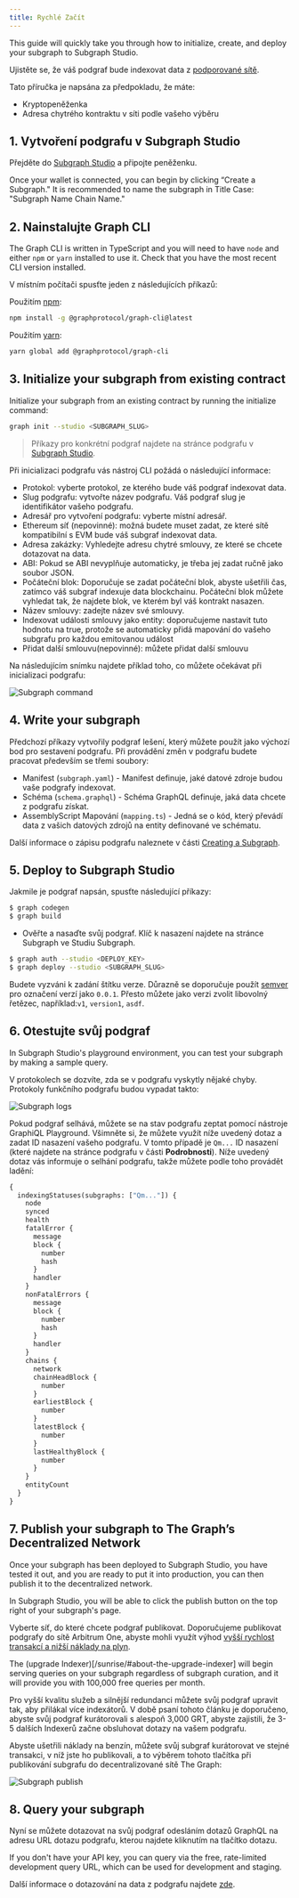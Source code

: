 ```yaml
---
title: Rychlé Začít
---
```


This guide will quickly take you through how to initialize, create, and deploy your subgraph to Subgraph Studio.

Ujistěte se, že váš podgraf bude indexovat data z [podporované sítě](/developing/supported-networks).

Tato příručka je napsána za předpokladu, že máte:

- Kryptopeněženka
- Adresa chytrého kontraktu v síti podle vašeho výběru

## 1. Vytvoření podgrafu v Subgraph Studio

Přejděte do [Subgraph Studio](https://thegraph.com/studio/) a připojte peněženku.

Once your wallet is connected, you can begin by clicking “Create a Subgraph." It is recommended to name the subgraph in Title Case: "Subgraph Name Chain Name."

## 2. Nainstalujte Graph CLI

The Graph CLI is written in TypeScript and you will need to have `node` and either `npm` or `yarn` installed to use it. Check that you have the most recent CLI version installed.

V místním počítači spusťte jeden z následujících příkazů:

Použitím [npm](https://www.npmjs.com/):

```sh
npm install -g @graphprotocol/graph-cli@latest
```

Použitím [yarn](https://yarnpkg.com/):

```sh
yarn global add @graphprotocol/graph-cli
```

## 3. Initialize your subgraph from existing contract

Initialize your subgraph from an existing contract by running the initialize command:

```sh
graph init --studio <SUBGRAPH_SLUG>
```

> Příkazy pro konkrétní podgraf najdete na stránce podgrafu v [Subgraph Studio](https://thegraph.com/studio/).

Při inicializaci podgrafu vás nástroj CLI požádá o následující informace:

- Protokol: vyberte protokol, ze kterého bude váš podgraf indexovat data.
- Slug podgrafu: vytvořte název podgrafu. Váš podgraf slug je identifikátor vašeho podgrafu.
- Adresář pro vytvoření podgrafu: vyberte místní adresář.
- Ethereum síť (nepovinné): možná budete muset zadat, ze které sítě kompatibilní s EVM bude váš subgraf indexovat data.
- Adresa zakázky: Vyhledejte adresu chytré smlouvy, ze které se chcete dotazovat na data.
- ABI: Pokud se ABI nevyplňuje automaticky, je třeba jej zadat ručně jako soubor JSON.
-  Počáteční blok: Doporučuje se zadat počáteční blok, abyste ušetřili čas, zatímco váš subgraf indexuje data blockchainu. Počáteční blok můžete vyhledat tak, že najdete blok, ve kterém byl váš kontrakt nasazen.
- Název smlouvy: zadejte název své smlouvy.
- Indexovat události smlouvy jako entity: doporučujeme nastavit tuto hodnotu na true, protože se automaticky přidá mapování do vašeho subgrafu pro každou emitovanou událost
- Přidat další smlouvu(nepovinné): můžete přidat další smlouvu

Na následujícím snímku najdete příklad toho, co můžete očekávat při inicializaci podgrafu:

![Subgraph command](/img/subgraph-init-example.png)

## 4. Write your subgraph

Předchozí příkazy vytvořily podgraf lešení, který můžete použít jako výchozí bod pro sestavení podgrafu. Při provádění změn v podgrafu budete pracovat především se třemi soubory:

- Manifest (`subgraph.yaml`) - Manifest definuje, jaké datové zdroje budou vaše podgrafy indexovat.
- Schéma (`schema.graphql`) - Schéma GraphQL definuje, jaká data chcete z podgrafu získat.
- AssemblyScript Mapování (`mapping.ts`) - Jedná se o kód, který převádí data z vašich datových zdrojů na entity definované ve schématu.

Další informace o zápisu podgrafu naleznete v části [Creating a Subgraph](/developing/creating-a-subgraph).

## 5. Deploy to Subgraph Studio

Jakmile je podgraf napsán, spusťte následující příkazy:

```sh
$ graph codegen
$ graph build
```

- Ověřte a nasaďte svůj podgraf. Klíč k nasazení najdete na stránce Subgraph ve Studiu Subgraph.

```sh
$ graph auth --studio <DEPLOY_KEY>
$ graph deploy --studio <SUBGRAPH_SLUG>
```

Budete vyzváni k zadání štítku verze. Důrazně se doporučuje použít [semver](https://semver.org/) pro označení verzí jako `0.0.1`. Přesto můžete jako verzi zvolit libovolný řetězec, například:`v1`, `version1`, `asdf`.

## 6. Otestujte svůj podgraf

In Subgraph Studio's playground environment, you can test your subgraph by making a sample query.

V protokolech se dozvíte, zda se v podgrafu vyskytly nějaké chyby. Protokoly funkčního podgrafu budou vypadat takto:

![Subgraph logs](/img/subgraph-logs-image.png)

Pokud podgraf selhává, můžete se na stav podgrafu zeptat pomocí nástroje GraphiQL Playground. Všimněte si, že můžete využít níže uvedený dotaz a zadat ID nasazení vašeho podgrafu. V tomto případě je `Qm...` ID nasazení (které najdete na stránce podgrafu v části **Podrobnosti**). Níže uvedený dotaz vás informuje o selhání podgrafu, takže můžete podle toho provádět ladění:

```graphql
{
  indexingStatuses(subgraphs: ["Qm..."]) {
    node
    synced
    health
    fatalError {
      message
      block {
        number
        hash
      }
      handler
    }
    nonFatalErrors {
      message
      block {
        number
        hash
      }
      handler
    }
    chains {
      network
      chainHeadBlock {
        number
      }
      earliestBlock {
        number
      }
      latestBlock {
        number
      }
      lastHealthyBlock {
        number
      }
    }
    entityCount
  }
}
```

## 7. Publish your subgraph to The Graph’s Decentralized Network

Once your subgraph has been deployed to Subgraph Studio, you have tested it out, and you are ready to put it into production, you can then publish it to the decentralized network.

In Subgraph Studio, you will be able to click the publish button on the top right of your subgraph's page.

Vyberte síť, do které chcete podgraf publikovat. Doporučujeme publikovat podgrafy do sítě Arbitrum One, abyste mohli využít výhod [vyšší rychlost transakcí a nižší náklady na plyn](/arbitrum/arbitrum-faq).

The (upgrade Indexer)[/sunrise/#about-the-upgrade-indexer] will begin serving queries on your subgraph regardless of subgraph curation, and it will provide you with 100,000 free queries per month.

Pro vyšší kvalitu služeb a silnější redundanci můžete svůj podgraf upravit tak, aby přilákal více indexátorů. V době psaní tohoto článku je doporučeno, abyste svůj podgraf kurátorovali s alespoň 3,000 GRT, abyste zajistili, že 3-5 dalších Indexerů začne obsluhovat dotazy na vašem podgrafu.

Abyste ušetřili náklady na benzín, můžete svůj subgraf kurátorovat ve stejné transakci, v níž jste ho publikovali, a to výběrem tohoto tlačítka při publikování subgrafu do decentralizované sítě The Graph:

![Subgraph publish](/img/publish-and-signal-tx.png)

## 8. Query your subgraph

Nyní se můžete dotazovat na svůj podgraf odesláním dotazů GraphQL na adresu URL dotazu podgrafu, kterou najdete kliknutím na tlačítko dotazu.

If you don't have your API key, you can query via the free, rate-limited development query URL, which can be used for development and staging.

Další informace o dotazování na data z podgrafu najdete [zde](/querying/querying-the-graph/).
